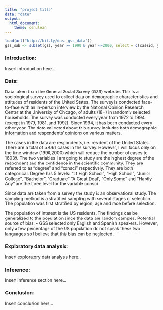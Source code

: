 ```yaml
---
title: "project title"
date: "date"
output:
  html_document:
    theme: cerulean
---
```


<!-- For more info on RMarkdown see http://rmarkdown.rstudio.com/ -->

<!-- Enter the code required to load your data in the space below. The data will be loaded but the line of code won't show up in your write up (echo=FALSE) in order to save space-->
```r

load(url("http://bit.ly/dasi_gss_data"))
gss_sub <- subset(gss, year >= 1990 & year <=2000, select = c(caseid, year, degree, consci))

```

<!-- In the remainder of the document, add R code chunks as needed -->

### Introduction:

Insert introduction here...

### Data:

Data taken from the General Social Survey (GSS) website. This is a sociological survey used to collect data on demographic characteristics and attitudes of residents of the United States. The survey is conducted face-to-face with an in-person interview by the National Opinion Research Center at the University of Chicago, of adults (18+) in randomly selected households. The survey was conducted every year from 1972 to 1994 (except in 1979, 1981, and 1992). Since 1994, it has been conducted every other year. The data collected about this survey includes both demographic information and respondents' opinions on various matters.

The cases in the data are respondents, i.e. resident of the United States.
There are a total of 57061 cases in the survey. However, I will focus only on the time window (1990,2000) which will reduce the number of cases to 16039.
The two variables I am going to study are the highest degree of the respondent and the confidence in the scientific community. They are referred to as "degree" and "consci" respectively.
They are both categorical. Degree has 5 levels: "Lt High School", "High School", "Junior College", "Bachelor", "Graduate"
"A Great Deal", "Only Some" and "Hardly Any" are the three level for the variable consci.

Since data are taken from a survey the study is an observational study.
The sampling method is a stratified sampling with several stages of selection. The population was first stratified by region, age and race before selection.

The population of interest is the US residents.
The findings can be generalized to the population since the data are random samples.
Potential source of bias:
- GSS selected only English and Spanish speakers. However, only a few percentage of the US population do not speak these two languages so I believe that this bias can be neglected.

### Exploratory data analysis:

Insert exploratory data analysis here...

### Inference:

Insert inference section here...

### Conclusion:

Insert conclusion here...
